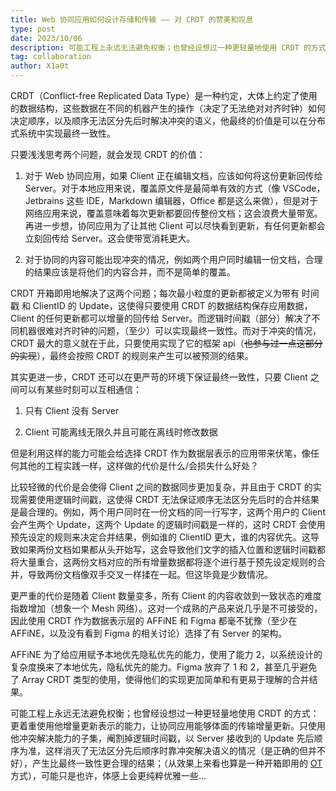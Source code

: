 ```yaml
---
title: Web 协同应用如何设计存储和传输 —— 对 CRDT 的赞美和叹息
type: post
date: 2023/10/06
description: 可能工程上永远无法避免权衡；也曾经设想过一种更轻量地使用 CRDT 的方式...
tag: collaboration
author: X1a0t
---
```


CRDT（Conflict-free Replicated Data Type）是一种约定，大体上约定了使用的数据结构，这些数据在不同的机器产生的操作（决定了无法绝对对齐时钟）如何决定顺序，以及顺序无法区分先后时解决冲突的语义，他最终的价值是可以在分布式系统中实现最终一致性。

只要浅浅思考两个问题，就会发现 CRDT 的价值：

1. 对于 Web 协同应用，如果 Client 正在编辑文档，应该如何将这份更新回传给 Server。对于本地应用来说，覆盖原文件是最简单有效的方式（像 VSCode，Jetbrains 这些 IDE，Markdown 编辑器，Office 都是这么来做），但是对于网络应用来说，覆盖意味着每次更新都要回传整份文档；这会浪费大量带宽。再进一步想，协同应用为了让其他 Client 可以尽快看到更新，有任何更新都会立刻回传给 Server。这会使带宽消耗更大。

2. 对于协同的内容可能出现冲突的情况，例如两个用户同时编辑一份文档，合理的结果应该是将他们的内容合并，而不是简单的覆盖。

CRDT 开箱即用地解决了这两个问题；每次最小粒度的更新都被定义为带有 时间戳 和 ClientID 的 Update，这使得只要使用 CRDT 的数据结构保存应用数据，Client 的任何更新都可以增量的回传给 Server。而逻辑时间戳（部分）解决了不同机器很难对齐时钟的问题，（至少）可以实现最终一致性。而对于冲突的情况，CRDT 最大的意义就在于此，只要使用实现了它的框架 api（~~也参与过一点这部分的实现~~），最终会按照 CRDT 的规则来产生可以被预测的结果。

其实更进一步，CRDT 还可以在更严苛的环境下保证最终一致性，只要 Client 之间可以有某些时刻可以互相通信：

1. 只有 Client 没有 Server

2. Client 可能离线无限久并且可能在离线时修改数据

但是利用这样的能力可能会给选择 CRDT 作为数据层表示的应用带来伏笔，像任何其他的工程实践一样，这样做的代价是什么/会损失什么好处？

比较轻微的代价是会使得 Client 之间的数据同步更加复杂，并且由于 CRDT 的实现需要使用逻辑时间戳，这使得 CRDT 无法保证顺序无法区分先后时的合并结果是最合理的。例如，两个用户同时在一份文档的同一行写字，这两个用户的 Client 会产生两个 Update，这两个 Update 的逻辑时间戳是一样的，这时 CRDT 会使用预先设定的规则来决定合并结果，例如谁的 ClientID 更大，谁的内容优先。这导致如果两份文档如果都从头开始写，这会导致他们文字的插入位置和逻辑时间戳都将大量重合，这两份文档对应的所有增量数据都将逐个进行基于预先设定规则的合并，导致两份文档像双手交叉一样揉在一起。但这毕竟是少数情况。

更严重的代价是随着 Client 数量变多，所有 Client 的内容收敛到一致状态的难度指数增加（想象一个 Mesh 网络）。这对一个成熟的产品来说几乎是不可接受的，因此使用 CRDT 作为数据表示层的 AFFiNE 和 Figma 都毫不犹豫（至少在 AFFiNE，以及没有看到 Figma 的相关讨论）选择了有 Server 的架构。

AFFiNE 为了给应用赋予本地优先隐私优先的能力，使用了能力 2，以系统设计的复杂度换来了本地优先，隐私优先的能力。Figma 放弃了 1 和 2，甚至几乎避免了 Array CRDT 类型的使用，使得他们的实现更加简单和有更易于理解的合并结果。

可能工程上永远无法避免权衡；也曾经设想过一种更轻量地使用 CRDT 的方式：更着重使用他增量更新表示的能力，让协同应用能够体面的传输增量更新。只使用他冲突解决能力的子集，阉割掉逻辑时间戳，以 Server 接收到的 Update 先后顺序为准，这样消灭了无法区分先后顺序时靠冲突解决语义的情况（是正确的但并不好），产生比最终一致性更合理的结果；（从效果上来看也算是一种开箱即用的 [OT](https://www.enjoyalgorithms.com/blog/design-google-docs) 方式），可能只是也许，体感上会更纯粹优雅一些...
